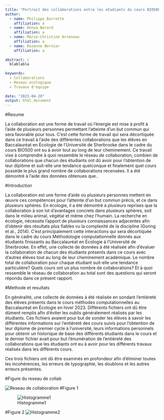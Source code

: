 ```yaml
---
title: "Portrait des collaborations entre les etudiants du cours BIO500"
author:
  - name: Philippe Barrette
    affiliation: a
  - name: Denya Berard
    affiliation: a
  - name: Marie-Christine Arseneau
    affiliation: a
  - name: Roxanne Bernier
    affiliation: a
    
abstract: | 
  blablabla
    
keywords:
  - Collaborations
  - Reseau ecologique
  - Travaux d'equipe
    
date: "2023-04-20"
output: html_document
---
```


#Resume

La collaboration est une forme de travail où l'énergie est mise à profit à l'aide de plusieurs personnes permettant l'atteinte d'un but commun qui sera favorable pour tous. C'est cette forme de travail qui sera décortiquée dans ce travail à l'aide des différentes collaborations que les élèves en Baccalauréat en Écologie de l'Université de Sherbrooke dans le cadre du cours BIO500 ont eu à avoir tout au long de leur cheminement. Ce travail vise à comprendre à quoi ressemble le réseau de collaboration, combien de collaborations que chacun des étudiants ont dû avoir pour l'obtention de leur diplôme et suit-elle une tendance quelconque et finalement quel cours possède le plus grand nombre de collaborations recensées. Il a été démontré à l'aide des données obtenues que..

#Introduction

La collaboration est une forme d'aide où plusieurs personnes mettent en œuvre ces compétences pour l'atteinte d'un but commun précis, et ce dans plusieurs sphères. En écologie, il a été démontré à plusieurs reprises que la collaboration à son lot d'avantages concrets dans plusieurs sphères, soit dans le milieu animal, végétal et même chez l'humain. La recherche en écologie, nécessite l'apport de plusieurs connaissances adjacentes afin d'obtenir des résultats plus fiables vu la complexité de la discipline (Goring et al., 2014). C'est principalement cette interactions qui sera décortiquée dans le cadre du cours Méthodologie computationnelle donnés aux étudiants finissants au Baccalauréat en Écologie à l'Université de Sherbrooke. En effet, une collecte de données à été réalisée afin d'évaluer la collaboration de chacun des étudiants présents dans ce cours avec d'autres élèves tout au long de leur cheminement académique. Le nombre total de collaboration pour chaque étudiant suit-elle une tendance particulière? Quels cours ont un plus nombre de collaborations? Et à quoi ressemble le réseau de collaboration au total sont des questions qui seront répondu dans ce présent rapport.

#Methode et resultats

En généralité, une collecte de données à été réalisée en sondant l'entièreté des élèves présents dans le cours méthodes computationnelles au Baccalauréat en Écologie en hiver 2023. Différents fichiers ont dû être dûment remplis afin d'éviter les oublis généralement réalisés par les étudiants. Ces fichiers avaient pour but de sonder les élèves à savoir les différentes informations sur l'entièreté des cours suivis pour l'obtention de leur diplome de premier cycle à l'université, leurs informations personnels pour obtenir un historique de base des différents étudiants dans le cours et le dernier fichier avait pour but l'énumération de l'entièreté des collaborations que les étudiants ont eu à avoir pour les différents travaux réalisés dans les différents cours. 

Ces trois fichiers ont dû être examinés en profondeur afin d'éliminer toutes les incohérences, les erreurs de typographie, les doublons et les autres erreurs présentes. 

#Figure du reseau de collab

![Reseau de collaboration](figures/Reseau_de_collaboration.png) #Figure 1

![Histogramme1](figures/Histogramme_de_collaboration_entre_etudiants.png)

#Figure 2 ![Histogramme2](figures/Histogramme_de_collaboration_par_cours.png)
